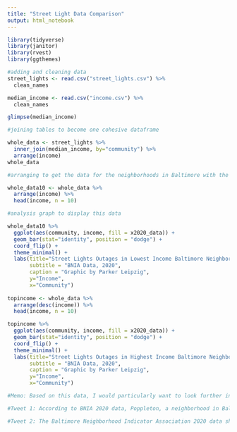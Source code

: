 ```yaml
---
title: "Street Light Data Comparison"
output: html_notebook
---
```


```r
library(tidyverse)
library(janitor)
library(rvest)
library(ggthemes)

```


```r
#adding and cleaning data
street_lights <- read.csv("street_lights.csv") %>% 
  clean_names

median_income <- read.csv("income.csv") %>% 
  clean_names

glimpse(median_income)

#joining tables to become one cohesive dataframe

whole_data <- street_lights %>% 
  inner_join(median_income, by="community") %>% 
  arrange(income)
whole_data

#arranging to get the data for the neighborhoods in Baltimore with the top 10 lowest median income

whole_data10 <- whole_data %>% 
  arrange(income) %>% 
  head(income, n = 10)

#analysis graph to display this data

whole_data10 %>% 
  ggplot(aes(community, income, fill = x2020_data)) +
  geom_bar(stat="identity", position = "dodge") +
  coord_flip() +
  theme_minimal() +
  labs(title="Street Lights Outages in Lowest Income Baltimore Neighborhoods",
       subtitle = "BNIA Data, 2020",
       caption = "Graphic by Parker Leipzig",
       y="Income",
       x="Community")
  
topincome <- whole_data %>% 
  arrange(desc(income)) %>% 
  head(income, n = 10)

topincome %>% 
  ggplot(aes(community, income, fill = x2020_data)) +
  geom_bar(stat="identity", position = "dodge") +
  coord_flip() +
  theme_minimal() +
  labs(title="Street Lights Outages in Highest Income Baltimore Neighborhoods",
       subtitle = "BNIA Data, 2020",
       caption = "Graphic by Parker Leipzig",
       y="Income",
       x="Community")
```

```r
#Memo: Based on this data, I would particularly want to look further into the neighborhoods Southwest Baltimore, Greenmount East, and Poppleton/The Terraces/Hollins Market. Not only are these in the top ten lowest income neighborhoods in Baltimore according to BNIA 2020 data, but they are also the three neighborhoods with the most amount of street light outages per 1,000 residents, falling around 30 or more street lights outages per 1,000 residents. I would talk to the Department of Public Works and Transportation about why these areas have the most street light outages, if they have gotten any calls or complaints from residents and whether any solution will be introduced or not. I would also reach out to the councilmember for the districts that encompass these three neighborhoods, present my data and the findings and ask why these neighborhoods had such an inequality for a basic necessity like street lights that could help people get home safer. Most importantly, I would canvass the neighborhoods and see where the street light outages that are in these scarce neighborhoods are concentrated and ask residents if they think this is an issue or not. 

#Tweet 1: According to BNIA 2020 data, Poppleton, a neighborhood in Baltimore that earns a median of about $23,000 has about 28.1 street light outages per 1,000 residents. Poppleton natives, is this an important issue to you?

#Tweet 2: The Baltimore Neighborhood Indicator Association 2020 data shows that Baltimore neighborhoods with the lowest income are also the ones with the most amount of street light outages per 1,000 residents.


```